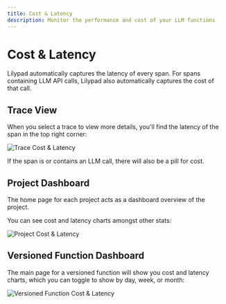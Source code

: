 ```yaml
---
title: Cost & Latency
description: Monitor the performance and cost of your LLM functions
---
```


# Cost & Latency

Lilypad automatically captures the latency of every span. For spans containing LLM API calls, Lilypad also automatically captures the cost of that call.

## Trace View

When you select a trace to view more details, you'll find the latency of the span in the top right corner:

![Trace Cost & Latency](/assets/docs/lilypad/evaluation/cost-and-latency/trace.webp)

If the span is or contains an LLM call, there will also be a pill for cost.

## Project Dashboard

The home page for each project acts as a dashboard overview of the project.

You can see cost and latency charts amongst other stats:

![Project Cost & Latency](/assets/docs/lilypad/evaluation/cost-and-latency/dashboard.webp)

## Versioned Function Dashboard

The main page for a versioned function will show you cost and latency charts, which you can toggle to show by day, week, or month:

![Versioned Function Cost & Latency](/assets/docs/lilypad/evaluation/cost-and-latency/function.webp)
